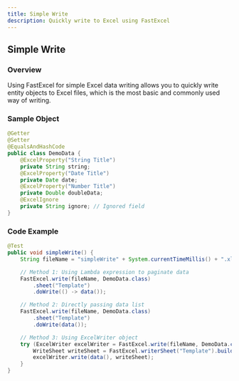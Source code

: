 ```yaml
---
title: Simple Write
description: Quickly write to Excel using FastExcel
---
```

## Simple Write

### Overview
Using FastExcel for simple Excel data writing allows you to quickly write entity objects to Excel files, which is the most basic and commonly used way of writing.

### Sample Object

```java
@Getter
@Setter
@EqualsAndHashCode
public class DemoData {
    @ExcelProperty("String Title")
    private String string;
    @ExcelProperty("Date Title")
    private Date date;
    @ExcelProperty("Number Title")
    private Double doubleData;
    @ExcelIgnore
    private String ignore; // Ignored field
}
```

### Code Example

```java
@Test
public void simpleWrite() {
    String fileName = "simpleWrite" + System.currentTimeMillis() + ".xlsx";

    // Method 1: Using Lambda expression to paginate data
    FastExcel.write(fileName, DemoData.class)
        .sheet("Template")
        .doWrite(() -> data());

    // Method 2: Directly passing data list
    FastExcel.write(fileName, DemoData.class)
        .sheet("Template")
        .doWrite(data());

    // Method 3: Using ExcelWriter object
    try (ExcelWriter excelWriter = FastExcel.write(fileName, DemoData.class).build()) {
        WriteSheet writeSheet = FastExcel.writerSheet("Template").build();
        excelWriter.write(data(), writeSheet);
    }
}
```